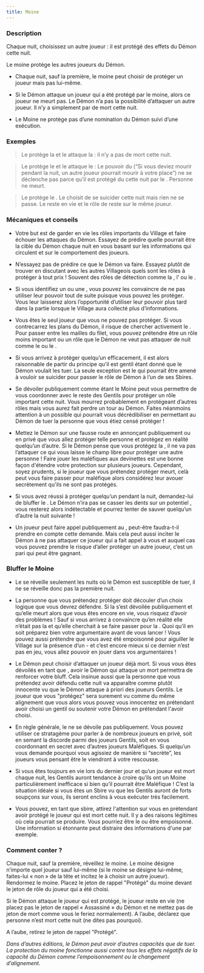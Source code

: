 ```yaml
---
title: Moine
---
```



<Role MOINE header />

### Description

Chaque nuit, choisissez un autre joueur : il est protégé des effets du Démon cette nuit. 

Le moine protège les autres joueurs du Démon.

-	Chaque nuit, sauf la première, le moine peut choisir de protéger un joueur mais pas lui-même.

-	Si le Démon attaque un joueur qui a été protégé par le moine, alors ce joueur ne meurt pas. Le Démon n’a pas la possibilité d’attaquer un autre joueur. Il n’y a simplement par de mort cette nuit. 

-	Le Moine ne protège pas d’une nomination du Démon suivi d’une exécution.

### Exemples

> Le <Role MOINE /> protège la <Role VOYANTE /> et le <Role IMP /> attaque la <Role VOYANTE /> : il n’y a pas de mort cette nuit.

> Le <Role MOINE /> protège le <Role MAIRE /> et le <Role IMP /> attaque le <Role MAIRE /> : Le pouvoir du <Role MAIRE /> (“Si vous deviez mourir pendant la nuit, un autre joueur pourrait mourir à votre place”) ne se déclenche pas parce qu’il est protégé du <Role IMP /> cette nuit par le <Role MOINE />. Personne ne meurt.

> Le <Role MOINE /> protège le <Role IMP />. Le <Role IMP /> choisit de se suicider cette nuit mais rien ne se passe. Le <Role IMP /> reste en vie et le rôle de <Role IMP /> reste sur le même joueur.

### Mécaniques et conseils

- Votre but est de garder en vie les rôles importants du Village et faire échouer les attaques du Démon. Essayez de prédire quelle pourrait être la cible du Démon chaque nuit en vous basant sur les informations qui circulent et sur le comportement des joueurs.

- N’essayez pas de prédire ce que le Démon va faire. Essayez plutôt de trouver en discutant avec les autres Villageois quels sont les rôles à protéger à tout prix ! Souvent des rôles de détection comme la <Role VOYANTE />, l’<Role EMPATHIQUE /> ou le <Role CROQUE_MORT />.

- Si vous identifiez un <Role MERCENAIRE /> ou une <Role PUCELLE />, vous pouvez les convaincre de ne pas utiliser leur pouvoir tout de suite puisque vous pouvez les protéger. Vous leur laisserez alors l’opportunité d’utiliser leur pouvoir plus tard dans la partie lorsque le Village aura collecté plus d’informations.

- Vous êtes le seul joueur que vous ne pouvez pas protéger. Si vous contrecarrez les plans du Démon, il risque de chercher activement le <Role MOINE />. Pour passer entre les mailles du filet, vous pouvez prétendre être un rôle moins important ou un rôle que le Démon ne veut pas attaquer de nuit comme le <Role SOLDAT /> ou le <Role GARDIEN />.

- Si vous arrivez à protéger quelqu’un efficacement, il est alors raisonnable de partir du principe qu’il est gentil étant donné que le Démon voulait les tuer. La seule exception est le <Role IMP /> qui pourrait être amené à vouloir se suicider pour passer le rôle de Démon à l’un de ses Sbires.

- Se dévoiler publiquement comme étant le Moine peut vous permettre de vous coordonner avec le reste des Gentils pour protéger un rôle important cette nuit. Vous mourrez probablement en protégeant d’autres rôles mais vous aurez fait perdre un tour au Démon. Faites néanmoins attention à un possible <Role EMPOISONNEUR /> qui pourrait vous décrédibiliser en permettant au Démon de tuer la personne que vous étiez censé protéger !

- Mettez le Démon sur une fausse route en annonçant publiquement ou en privé que vous allez protéger telle personne et protégez en réalité quelqu’un d’autre. Si le Démon pense que vous protégez la <Role VOYANTE />, il ne va pas l’attaquer ce qui vous laisse le champ libre pour protéger une autre personne ! Faire jouer les maléfiques aux devinettes est une bonne façon d'étendre votre protection sur plusieurs joueurs. Cependant, soyez prudents, si le joueur que vous prétendez protéger meurt, celà peut vous faire passer pour maléfique alors considérez leur avouer secrètement qu'ils ne sont pas protégés.

- Si vous avez réussi à protéger quelqu’un pendant la nuit, demandez-lui de bluffer le <Role SOLDAT />. Le Démon n’ira pas se casser les dents sur un potentiel <Role SOLDAT />, vous resterez alors indétectable et pourrez tenter de sauver quelqu’un d’autre la nuit suivante !

- Un joueur peut faire appel publiquement au <Role MOINE />, peut-être faudra-t-il prendre en compte cette demande. Mais cela peut aussi inciter le Démon à ne pas attaquer ce joueur qui a fait appel à vous et auquel cas vous pouvez prendre le risque d’aller protéger un autre joueur, c’est un pari qui peut être gagnant.
 
### Bluffer le Moine

- Le <Role MOINE /> se réveille seulement les nuits où le Démon est susceptible de tuer, il ne se réveille donc pas la première nuit.

- La personne que vous prétendez protéger doit découler d’un choix logique que vous devrez défendre. Si la <Role VOYANTE /> s’est dévoilée publiquement et qu’elle meurt alors que vous êtes encore en vie, vous risquez d’avoir des problèmes ! Sauf si vous arrivez à convaincre qu’en réalité elle n’était pas la <Role VOYANTE /> et qu’elle cherchait à se faire passer pour la <Role VOYANTE />. Quoi qu’il en soit préparez bien votre argumentaire avant de vous lancer ! Vous pouvez aussi prétendre que vous avez été empoisonné pour aiguiller le Village sur la présence d’un <Role EMPOISONNEUR /> - et c’est encore mieux si ce dernier n’est pas en jeu, vous allez pouvoir en jouer dans vos argumentaires !

- Le Démon peut choisir d’attaquer un joueur déjà mort. Si vous vous êtes dévoilés en tant que <Role MOINE />, avoir le Démon qui attaque un mort permettra de renforcer votre bluff. Cela insinue aussi que la personne que vous prétendez avoir défendu cette nuit va apparaître comme plutôt innocente vu que le Démon attaque à priori des joueurs Gentils. Le joueur que vous "protégez" sera surement vu comme du même alignement que vous alors vous pouvez vous innocentez en prétendant avoir choisi un gentil ou soutenir votre Démon en prétendant l'avoir choisi.

- En règle générale, le <Role MOINE /> ne se dévoile pas publiquement. Vous pouvez utiliser ce stratagème pour parler à de nombreux joueurs en privé, soit en semant la discorde parmi des joueurs Gentils, soit en vous coordonnant en secret avec d’autres joueurs Maléfiques. Si quelqu’un vous demande pourquoi vous agissiez de manière si “secrète”, les joueurs vous pensant être le <Role MOINE /> viendront à votre rescousse.

- Si vous êtes toujours en vie lors du dernier jour et qu’un joueur est mort chaque nuit, les Gentils auront tendance à croire qu’ils ont un Moine particulièrement inefficace si bien qu’il pourrait être Maléfique ! C’est la situation idéale si vous êtes un Sbire vu que les Gentils auront de forts soupçons sur vous, ils seront enclins à vous exécuter très facilement.

- Vous pouvez, en tant que sbire, attirez l'attention sur vous en prétendant avoir protégé le joueur qui est mort cette nuit. Il y a des raisons légitimes où cela pourrait se produire. Vous pourriez être le <Role SOULARD /> ou être empoisonné. Une information si étonnante peut distraire des informations d'une <Role VOYANTE /> par exemple.

### Comment conter ?

Chaque nuit, sauf la première, réveillez le moine. Le moine désigne n’importe quel joueur sauf lui-même (si le moine se désigne lui-même, faites-lui « non » de la tête et incitez le à choisir un autre joueur). Rendormez le moine. Placez le jeton de rappel "Protégé" du moine devant le jeton de rôle du joueur qui a été choisi.

Si le Démon attaque le joueur qui est protégé, le joueur reste en vie (ne placez pas le jeton de rappel « Assassiné » du Démon et ne mettez pas de jeton de mort comme vous le feriez normalement). A l’aube, déclarez que personne n’est mort cette nuit (ne dites pas pourquoi).

A l’aube, retirez le jeton de rappel "Protégé".

_Dans d’autres éditions, le Démon peut avoir d’autres capacités que de tuer. La protection du moine fonctionne aussi contre tous les effets négatifs de la capacité du Démon comme l’empoisonnement ou le changement d’alignement._
